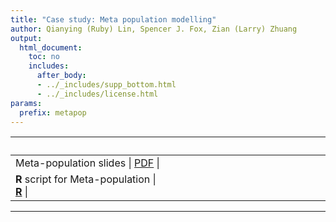 ```yaml
---
title: "Case study: Meta population modelling"
author: Qianying (Ruby) Lin, Spencer J. Fox, Zian (Larry) Zhuang
output:
  html_document:
    toc: no
    includes:
      after_body:
      - ../_includes/supp_bottom.html
      - ../_includes/license.html
params:
  prefix: metapop
---
```


|     |     |
|:----|:---:|
| Meta-population slides \| [PDF](slides/metapop/main.pdf) \|
| **R** script for Meta-population \| [**R**](slides/metapop/main.R) \|

------------------------------------------------------------------------
